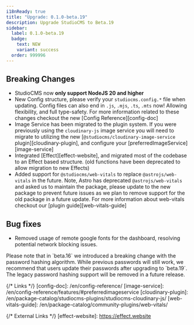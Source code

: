 ```yaml
---
i18nReady: true
title: "Upgrade: 0.1.0-beta.19"
description: Upgrade StudioCMS to Beta.19
sidebar:
  label: 0.1.0-beta.19
  badge:
    text: NEW
    variant: success
  order: 999996
---
```



<QuickUpdate />

## Breaking Changes

- StudioCMS now **only support NodeJS 20 and higher**
- New Config structure, please verify your `studiocms.config.*` file when updating. Config files can also end in `.js`, `.mjs`, `.ts`, `.mts` now! Allowing flexibility, and full type-safety.
   <ReadMore>For more information related to these changes checkout the new [Config Reference][config-doc]</ReadMore>
- Image Service has been migrated to the plugin system. If you were previously using the `cloudinary-js` image service you will need to migrate to utilizing the new [`@studiocms/cloudinary-image-service` plugin][cloudinary-plugin], and configure your [preferredImageService][image-service]
- Integrated [Effect][effect-website], and migrated most of the codebase to an Effect based structure. (old functions have been deprecated to allow migration to new Effects)
- Added support for `@studiocms/web-vitals` to replace `@astrojs/web-vitals` in the future. Note, Astro has deprecated `@astrojs/web-vitals` and asked us to maintain the package, please update to the new package to prevent future issues as we plan to remove support for the old package in a future update.
   <ReadMore>For more information about web-vitals checkout our [plugin guide][web-vitals-guide]</ReadMore>

## Bug fixes

- Removed usage of remote google fonts for the dashboard, resolving potential network blocking issues.

<Aside title="Note">
Please note that in `beta.16` we introduced a breaking change with the password hashing algorithm. While previous passwords will still work, we recommend that users update their passwords after upgrading to `beta.19`. The legacy password hashing support will be removed in a future release.
</Aside>

{/* Links */}
[config-doc]: /en/config-reference/
[image-service]: /en/config-reference/features/#preferredimageservice
[cloudinary-plugin]: /en/package-catalog/studiocms-plugins/studiocms-cloudinary-js/
[web-vitals-guide]: /en/package-catalog/community-plugins/web-vitals/

{/* External Links */}
[effect-website]: https://effect.website